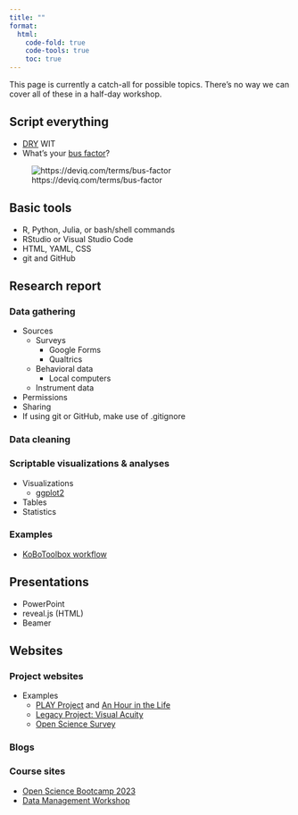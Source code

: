 ```yaml
---
title: ""
format:
  html:
    code-fold: true
    code-tools: true
    toc: true
---
```


::: {.callout-note}

This page is currently a catch-all for possible topics.
There's no way we can cover all of these in a half-day workshop.

:::

## Script everything

- [DRY](https://en.wikipedia.org/wiki/Don%27t_repeat_yourself) WIT
- What's your [bus factor](https://deviq.com/terms/bus-factor)?

![https://deviq.com/terms/bus-factor](https://deviq.com/static/c9c9794bce142aea055f201300f9c974/7f61c/bus-factor-400x400.webp)

## Basic tools

- R, Python, Julia, or bash/shell commands
- RStudio or Visual Studio Code
- HTML, YAML, CSS
- git and GitHub

## Research report

### Data gathering

- Sources
  - Surveys
    - Google Forms
    - Qualtrics
  - Behavioral data
    - Local computers
  - Instrument data
- Permissions
- Sharing
- If using git or GitHub, make use of .gitignore

### Data cleaning

### Scriptable visualizations & analyses

- Visualizations
  - [ggplot2](https://ggplot2.tidyverse.org/)
- Tables
- Statistics

### Examples

- [KoBoToolbox workflow](https://PLAY-behaviorome/KoBoToolbox/)

## Presentations

- PowerPoint
- reveal.js (HTML)
- Beamer

## Websites

### Project websites

- Examples
  - [PLAY Project](https://play-project.org) and [An Hour in the Life](https://www.anhourinthelife.org)
  - [Legacy Project: Visual Acuity](https://gilmore-lab.github.io/visual-acuity/)
  - [Open Science Survey](https://penn-state-open-science.github.io/survey-fall-2022/)

### Blogs

### Course sites

- [Open Science Bootcamp 2023](https://penn-state-open-science.github.io/bootcamp-2023/)
- [Data Management Workshop](https://penn-state-open-science.github.io/data-mgmt-2024/)
